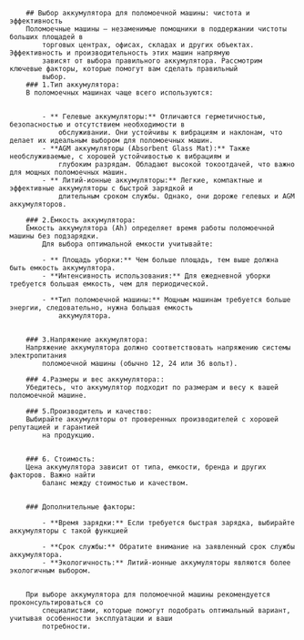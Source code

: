 

		## Выбор аккумулятора для поломоечной машины: чистота и эффективность
		Поломоечные машины – незаменимые помощники в поддержании чистоты больших площадей в
			торговых центрах, офисах, складах и других объектах. Эффективность и производительность этих машин напрямую
			зависят от выбора правильного аккумулятора. Рассмотрим ключевые факторы, которые помогут вам сделать правильный
			выбор.
		### 1.Тип аккумулятора:
		В поломоечных машинах чаще всего используются:


			- ** Гелевые аккумуляторы:** Отличаются герметичностью, безопасностью и отсутствием необходимости в
				обслуживании. Они устойчивы к вибрациям и наклонам, что делает их идеальным выбором для поломоечных машин.
			- **AGM аккумуляторы (Absorbent Glass Mat):** Также необслуживаемые, с хорошей устойчивостью к вибрациям и
				глубоким разрядам. Обладают высокой токоотдачей, что важно для мощных поломоечных машин.
			- ** Литий-ионные аккумуляторы:** Легкие, компактные и эффективные аккумуляторы с быстрой зарядкой и
				длительным сроком службы. Однако, они дороже гелевых и AGM аккумуляторов.

		### 2.Ёмкость аккумулятора:
		Ёмкость аккумулятора (Ah) определяет время работы поломоечной машины без подзарядки.
			Для выбора оптимальной емкости учитывайте:

			- ** Площадь уборки:** Чем больше площадь, тем выше должна быть емкость аккумулятора.
			- **Интенсивность использования:** Для ежедневной уборки требуется большая емкость, чем для периодической.

			- **Тип поломоечной машины:** Мощным машинам требуется больше энергии, следовательно, нужна большая емкость
				аккумулятора.


		### 3.Напряжение аккумулятора:
		Напряжение аккумулятора должно соответствовать напряжению системы электропитания
			поломоечной машины (обычно 12, 24 или 36 вольт).

		### 4.Размеры и вес аккумулятора::
		Убедитесь, что аккумулятор подходит по размерам и весу к вашей поломоечной машине.

		### 5.Производитель и качество:
		Выбирайте аккумуляторы от проверенных производителей с хорошей репутацией и гарантией
			на продукцию.


		### 6. Стоимость:
		Цена аккумулятора зависит от типа, емкости, бренда и других факторов. Важно найти
			баланс между стоимостью и качеством.


		### Дополнительные факторы:

			- **Время зарядки:** Если требуется быстрая зарядка, выбирайте аккумуляторы с такой функцией

			- **Срок службы:** Обратите внимание на заявленный срок службы аккумулятора.
			- **Экологичность:** Литий-ионные аккумуляторы являются более экологичным выбором.


		При выборе аккумулятора для поломоечной машины рекомендуется проконсультироваться со
			специалистами, которые помогут подобрать оптимальный вариант, учитывая особенности эксплуатации и ваши
			потребности.

